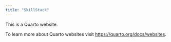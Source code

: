 ```yaml
---
title: "SkillStack"
---
```


This is a Quarto website.

To learn more about Quarto websites visit <https://quarto.org/docs/websites>.

